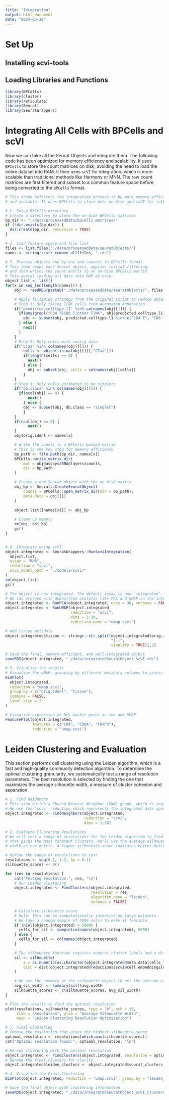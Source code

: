 ```yaml
---
title: "Integration"
output: html_document
date: "2024-03-20"
---
```


# Set Up

## Installing scvi-tools


## Loading Libraries and Functions

```r
library(BPCells)
library(cluster)
library(reticulate)
library(Seurat)
library(SeuratWrappers)
```

# Integrating All Cells with BPCells and scVI

Now we can take all the Seurat Objects and integrate them. The following code has been optimized for memory efficiency and scalability. It uses `BPCells` to store the count matrices on disk, avoiding the need to load the entire dataset into RAM. It then uses `scVI` for integration, which is more scalable than traditional methods like Harmony or MNN. The raw count matrices are first filtered and subset to a common feature space before being converted to the `BPCells` format.

```r
# This chunk refactors the integration process to be more memory-efficient
# and scalable. It uses BPCells to store data on-disk and scVI for integration.

# 1. Setup BPCells directory
# Create a directory to store the on-disk BPCells matrices
bp_dir <- "./data/processedData/bpcells_matrices/"
if (!dir.exists(bp_dir)) {
  dir.create(bp_dir, recursive = TRUE)
}

# 2. Load feature space and file list
files <- list.files("./data/processedData/seuratObjects/")
names <- stringr::str_remove_all(files, ".rds")

# 3. Process objects one-by-one and convert to BPCells format
# This loop reads each Seurat object, applies initial filtering,
# and then writes the count matrix to an on-disk BPCells matrix. 
# This avoids loading all data into RAM at once.
object.list <- list()
for(x in seq_len(length(names))) {
    obj <- readRDS(paste0("./data/processedData/seuratObjects/", files[x]))

    # Apply filtering strategy from the original script to reduce object size
    # Step 1: Only taking T/NK cells from Automated Annotation
    if("predicted.celltype.l1" %in% colnames(obj[[]])) {
      if(any(grepl("CD4 T|CD8 T|other T|NK", obj$predicted.celltype.l1))) {
        obj <- subset(obj, predicted.celltype.l1 %in% c("CD4 T", "CD8 T", "other T", "NK"))
      } else {
        next()
      }
    }
    # Step 2: Only cells with contig data
    if("CTaa" %in% colnames(obj[[]])) {
        cells <- which(!is.na(obj[[]][,"CTaa"]))
        if(length(cells) == 0) {
          next()
        } else {
          obj <- subset(obj, cells = colnames(obj)[cells])
        }
    }
    # Step 3: Only cells estimated to be singlets
    if("db.class" %in% colnames(obj[[]])) {
      if(ncol(obj) == 0) {
          next()
        } else {
        obj <- subset(obj, db.class == "singlet")
        }
    }
    if(ncol(obj) == 0) {
          next()
    } 
    obj$orig.ident <- names[x]

    # Write the counts to a BPCells-backed matrix
    # This is the key step for memory efficiency
    bp_path <- file.path(bp_dir, names[x])
    BPCells::write_matrix_dir(
        mat = obj@assays$RNA@layers$counts,
        dir = bp_path
    )

    # Create a new Seurat object with the on-disk matrix
    obj_bp <- Seurat::CreateSeuratObject(
        counts = BPCells::open_matrix_dir(dir = bp_path),
        meta.data = obj[[]]
    )
    
    object.list[[names[x]]] <- obj_bp

    # Clean up memory
    rm(obj, obj_bp)
    gc()
}


# 4. Integrate using scVI
object.integrated <- SeuratWrappers::RunScviIntegration(
  object.list,
  assay = "RNA",
  reduction = "scvi",
  scvi_model_path = "./models/scvi/"
)
rm(object.list)
gc()

# The object is now integrated. The default assay is now `integrated`.
# We can proceed with downstream analysis like PCA and UMAP on the integrated data.
object.integrated <- RunPCA(object.integrated, npcs = 30, verbose = FALSE)
object.integrated <- RunUMAP(object.integrated,
                             reduction = "scvi",
                             dims = 1:30,
                             reduction.name = "umap.scvi")

# Add tissue metadata
object.integrated$tissue <- stringr::str_split(object.integrated$orig.ident, 
                                               "[.]", 
                                               simplify = TRUE)[,2]

# Save the final, memory-efficient, and well-integrated object
saveRDS(object.integrated, "./data/integratedSeuratObject_scVI.rds")

# 5. Visualize the results
# Visualize the UMAP, grouping by different metadata columns to assess integration
DimPlot(
  object.integrated,
  reduction = "umap.scvi",
  group.by = c("orig.ident", "tissue"),
  combine = FALSE, 
  label.size = 2
)

# Visualize expression of key marker genes on the new UMAP
FeaturePlot(object.integrated, 
            features = c("CD4", "CD8A", "FOXP3"), 
            reduction = "umap.scvi")

```

# Leiden Clustering and Evaluation

This section performs cell clustering using the Leiden algorithm, which is a fast and high-quality community detection algorithm. To determine the optimal clustering granularity, we systematically test a range of resolution parameters. The best resolution is selected by finding the one that maximizes the average silhouette width, a measure of cluster cohesion and separation.

```r
# 1. Find Neighbors
# This step builds a Shared Nearest Neighbor (SNN) graph, which is required for clustering.
# We use the 'scvi' reduction which represents the integrated data space.
object.integrated <- FindNeighbors(object.integrated, 
                                   reduction = "scvi", 
                                   dims = 1:30)

# 2. Evaluate Clustering Resolutions
# We will test a range of resolutions for the Leiden algorithm to find the one
# that gives the most coherent clusters. We'll use the average silhouette
# width as our metric. A higher silhouette score indicates better-defined clusters.

# Define the range of resolutions to test
resolutions <- seq(0.1, 1.2, by = 0.1)
silhouette_scores <- c()

for (res in resolutions) {
    cat("Testing resolution:", res, "\n")
    # Run Leiden clustering
    object.integrated <- FindClusters(object.integrated, 
                                      resolution = res, 
                                      algorithm.name = "leiden", 
                                      verbose = FALSE)

    # Calculate silhouette score
    # Note: This can be computationally intensive on large datasets.
    # We take a random sample of 5000 cells to make it feasible.
    if (ncol(object.integrated) > 5000) {
      cells_for_sil <- sample(colnames(object.integrated), 5000)
    } else {
      cells_for_sil <- colnames(object.integrated)
    }

    # The silhouette function requires numeric cluster labels and a distance matrix
    sil <- silhouette(
        x = as.numeric(as.character(object.integrated@meta.data[cells_for_sil, "seurat_clusters"])),
        dist = dist(object.integrated@reductions$scvi@cell.embeddings[cells_for_sil, ])
    )

    # We use the summary of the silhouette object to get the average width
    avg_sil_width <- summary(sil)$avg.width
    silhouette_scores <- c(silhouette_scores, avg_sil_width)
}

# Plot the results to find the optimal resolution
plot(resolutions, silhouette_scores, type = "b", pch = 19,
     xlab = "Resolution", ylab = "Average Silhouette Width",
     main = "Leiden Clustering Resolution Optimization")

# 3. Final Clustering
# Choose the resolution that gives the highest silhouette score
optimal_resolution <- resolutions[which.max(silhouette_scores)]
cat("Optimal resolution found:", optimal_resolution, "\n")

# Re-run clustering with the optimal resolution
object.integrated <- FindClusters(object.integrated, resolution = optimal_resolution, algorithm.name = "leiden", verbose = FALSE)
# Rename the final clusters for clarity
object.integrated$leiden_clusters <- object.integrated$seurat_clusters

# 4. Visualize the Final Clustering
DimPlot(object.integrated, reduction = "umap.scvi", group.by = "leiden_clusters", label = TRUE)

# Save the final object with clustering information
saveRDS(object.integrated, "./data/integratedSeuratObject_scVI_clustered.rds")
```
